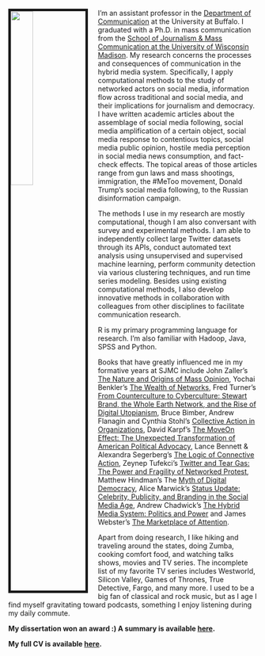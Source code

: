 <link rel="stylesheet" href="styles.css" type="text/css">

<img src="images/YiniZhang.jpg" style="width:30%; border:5px solid; margin-right: 20px" align="left">

I'm an assistant professor in the [Department of Communication](http://www.buffalo.edu/cas/communication.html) at the University at Buffalo. I graduated with a Ph.D. in mass communication from the [School of Journalism & Mass Communication at the University of Wisconsin Madison](https://journalism.wisc.edu). My research concerns the processes and consequences of communication in the hybrid media system. Specifically, I apply computational methods to the study of networked actors on social media, information flow across traditional and social media, and their implications for journalism and democracy. I have written academic articles about the assemblage of social media following, social media amplification of a certain object, social media response to contentious topics, social media public opinion, hostile media perception in social media news consumption, and fact-check effects. The topical areas of those articles range from gun laws and mass shootings, immigration, the #MeToo movement, Donald Trump's social media following, to the Russian disinformation campaign. 

The methods I use in my research are mostly computational, though I am also conversant with survey and experimental methods. I am able to independently collect large Twitter datasets through its APIs, conduct automated text analysis using unsupervised and supervised machine learning, perform community detection via various clustering techniques, and run time series modeling. Besides using existing computational methods, I also develop innovative methods in collaboration with colleagues from other disciplines to facilitate communication research. 

R is my primary programming language for research. I'm also familiar with Hadoop, Java, SPSS and Python.

Books that have greatly influenced me in my formative years at SJMC include John Zaller's [The Nature and Origins of Mass Opinion](https://www.cambridge.org/core/books/nature-and-origins-of-mass-opinion/70B1485D3A9CFF55ADCCDD42FC7E926A), Yochai Benkler's [The Wealth of Networks](http://www.benkler.org/Benkler_Wealth_Of_Networks.pdf), Fred Turner's [From Counterculture to Cyberculture: Stewart Brand, the Whole Earth Network, and the Rise of Digital Utopianism](https://www.press.uchicago.edu/ucp/books/book/chicago/F/bo3773600.html), Bruce Bimber, Andrew Flanagin and Cynthia Stohl's [Collective Action in Organizations](https://www.cambridge.org/us/academic/subjects/politics-international-relations/american-government-politics-and-policy/collective-action-organizations-interaction-and-engagement-era-technological-change), David Karpf's [The MoveOn Effect: The Unexpected Transformation of American Political Advocacy](https://www.oxfordscholarship.com/view/10.1093/acprof:oso/9780199898367.001.0001/acprof-9780199898367), Lance Bennett & Alexandra Segerberg's [The Logic of Connective Action](https://www.cambridge.org/core/books/logic-of-connective-action/6B54DBBEAD1625C2778F8D80A17D58E1), Zeynep Tufekci's [Twitter and Tear Gas: The Power and Fragility of Networked Protest](https://www.twitterandteargas.org/), Matthew Hindman's The [Myth of Digital Democracy](https://press.princeton.edu/titles/8781.html), Alice Marwick's [Status Update: Celebrity, Publicity, and Branding in the Social Media Age](https://yalebooks.yale.edu/book/9780300209389/status-update), Andrew Chadwick's [The Hybrid Media System: Politics and Power](https://www.andrewchadwick.com/hybrid-media-system) and James Webster's [The Marketplace of Attention](https://mitpress.mit.edu/books/marketplace-attention).

Apart from doing research, I like hiking and traveling around the states, doing Zumba, cooking comfort food, and watching talks shows, movies and TV series. The incomplete list of my favorite TV series includes Westworld, Silicon Valley, Games of Thrones, True Detective, Fargo, and many more. I used to be a big fan of classical and rock music, but as I age I find myself gravitating toward podcasts, something I enjoy listening during my daily commute. 

**My dissertation won an award :) A summary is available [here](files/A Network Approach Summary.pdf).**

**My full CV is available [here](files/Yini_Zhang_CV_202107.pdf).**

